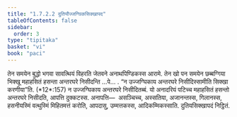 ```yaml
---
title: "1.7.2.2 दुतियौज्जग्घिकसिक्खापद"
tableOfContents: false
sidebar:
  order: 3
type: "tipitaka"
basket: "vi"
book: "paci"
---
```



<DynamicBreadcrumb />

<Division number="587" book="paci">

<Paragraph number="1740" book="paci">
तेन समयेन बुद्धो भगवा सावत्थियं विहरति जेतवने अनाथपिण्डिकस्स आरामे. तेन खो पन समयेन छब्बग्गिया भिक्खू महाहसितं हसन्ता अन्तरघरे निसीदन्ति …पे… .
</Paragraph>

<Paragraph number="1741" book="paci">
<Emphasis>“न उज्जग्घिकाय अन्तरघरे निसीदिस्सामीति सिक्खा करणीया”</Emphasis>ति. (*12*:<Emphasis>157</Emphasis>)
</Paragraph>

<Paragraph number="1742" book="paci">
न उज्जग्घिकाय अन्तरघरे निसीदितब्बं. यो अनादरियं पटिच्च महाहसितं हसन्तो अन्तरघरे निसीदति, आपत्ति दुक्कटस्स.
</Paragraph>

<Paragraph number="1743" book="paci">
अनापत्ति—  असञ्चिच्च, अस्सतिया, अजानन्तस्स, गिलानस्स, हसनीयस्मिं वत्थुस्मिं मिहितमत्तं करोति, आपदासु, उम्मत्तकस्स, आदिकम्मिकस्साति.

</Paragraph>
</Division>

<Paragraph number="1744" type="center" book="paci">
दुतियसिक्खापदं निट्ठितं.
</Paragraph>